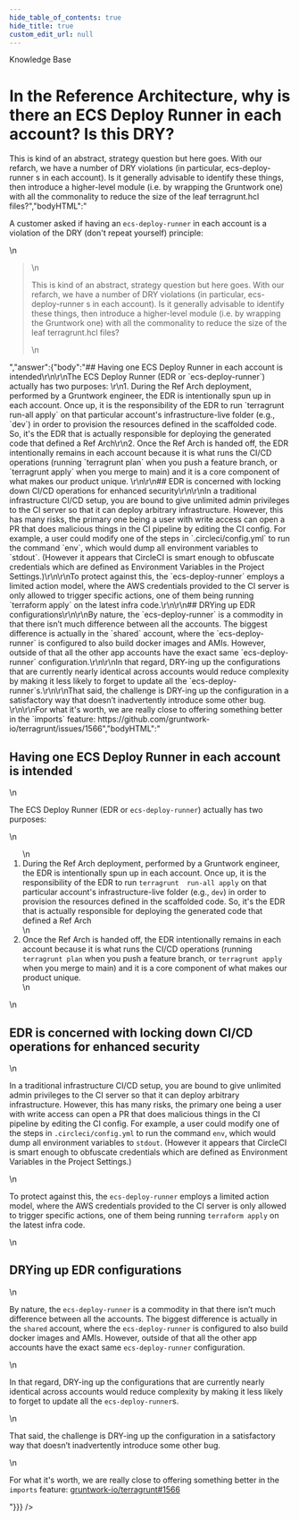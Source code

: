 ```yaml
---
hide_table_of_contents: true
hide_title: true
custom_edit_url: null
---
```



<CenterLayout>
<span className="title">Knowledge Base</span>
<h1>In the Reference Architecture, why is there an ECS Deploy Runner in each account? Is this DRY?</h1>
<GitHub discussion={{"id":"MDEwOkRpc2N1c3Npb24zNTM5MjI1","number":5,"author":{"login":"zackproser"},"title":"In the Reference Architecture, why is there an ECS Deploy Runner in each account? Is this DRY?","body":"A customer asked if having an `ecs-deploy-runner` in each account is a violation of the DRY (don't repeat yourself) principle: \r\n\r\n> This is kind of an abstract, strategy question but here goes. With our refarch, we have a number of DRY violations (in particular, ecs-deploy-runner s in each account). Is it generally advisable to identify these things, then introduce a higher-level module (i.e. by wrapping the Gruntwork one) with all the commonality to reduce the size of the leaf terragrunt.hcl files?","bodyHTML":"<p dir=\"auto\">A customer asked if having an <code class=\"notranslate\">ecs-deploy-runner</code> in each account is a violation of the DRY (don't repeat yourself) principle:</p>\n<blockquote>\n<p dir=\"auto\">This is kind of an abstract, strategy question but here goes. With our refarch, we have a number of DRY violations (in particular, ecs-deploy-runner s in each account). Is it generally advisable to identify these things, then introduce a higher-level module (i.e. by wrapping the Gruntwork one) with all the commonality to reduce the size of the leaf terragrunt.hcl files?</p>\n</blockquote>","answer":{"body":"## Having one ECS Deploy Runner in each account is intended\r\n\r\nThe ECS Deploy Runner (EDR or `ecs-deploy-runner`) actually has two purposes: \r\n1. During the Ref Arch deployment, performed by a Gruntwork engineer, the EDR is intentionally spun up in each account. Once up, it is the responsibility of the EDR to run `terragrunt  run-all apply` on that particular account's infrastructure-live folder (e.g., `dev`) in order to provision the resources defined in the scaffolded code. So, it's the EDR that is actually responsible for deploying the generated code that defined a Ref Arch\r\n2. Once the Ref Arch is handed off, the EDR intentionally remains in each account because it is what runs the CI/CD operations (running `terragrunt plan` when you push a feature branch, or `terragrunt apply` when you merge to main) and it is a core component of what makes our product unique. \r\n\r\n## EDR is concerned with locking down CI/CD operations for enhanced security\r\n\r\nIn a traditional infrastructure CI/CD setup, you are bound to give unlimited admin privileges to the CI server so that it can deploy arbitrary infrastructure. However, this has many risks, the primary one being a user with write access can open a PR that does malicious things in the CI pipeline by editing the CI config. For example, a user could modify one of the steps in `.circleci/config.yml` to run the command `env`, which would dump all environment variables to `stdout`. (However it appears that CircleCI is smart enough to obfuscate credentials which are defined as Environment Variables in the Project Settings.)\r\n\r\nTo protect against this, the `ecs-deploy-runner` employs a limited action model, where the AWS credentials provided to the CI server is only allowed to trigger specific actions, one of them being running `terraform apply` on the latest infra code.\r\n\r\n## DRYing up EDR configurations\r\n\r\nBy nature, the `ecs-deploy-runner` is a commodity in that there isn’t much difference between all the accounts. The biggest difference is actually in the `shared` account, where the `ecs-deploy-runner` is configured to also build docker images and AMIs. However, outside of that all the other app accounts have the exact same `ecs-deploy-runner` configuration.\r\n\r\nIn that regard, DRY-ing up the configurations that are currently nearly identical across accounts would reduce complexity by making it less likely to forget to update all the `ecs-deploy-runner`s.\r\n\r\nThat said, the challenge is DRY-ing up the configuration in a satisfactory way that doesn’t inadvertently introduce some other bug. \r\n\r\nFor what it's worth, we are really close to offering something better in the `imports` feature: https://github.com/gruntwork-io/terragrunt/issues/1566","bodyHTML":"<h2 dir=\"auto\">Having one ECS Deploy Runner in each account is intended</h2>\n<p dir=\"auto\">The ECS Deploy Runner (EDR or <code class=\"notranslate\">ecs-deploy-runner</code>) actually has two purposes:</p>\n<ol dir=\"auto\">\n<li>During the Ref Arch deployment, performed by a Gruntwork engineer, the EDR is intentionally spun up in each account. Once up, it is the responsibility of the EDR to run <code class=\"notranslate\">terragrunt  run-all apply</code> on that particular account's infrastructure-live folder (e.g., <code class=\"notranslate\">dev</code>) in order to provision the resources defined in the scaffolded code. So, it's the EDR that is actually responsible for deploying the generated code that defined a Ref Arch</li>\n<li>Once the Ref Arch is handed off, the EDR intentionally remains in each account because it is what runs the CI/CD operations (running <code class=\"notranslate\">terragrunt plan</code> when you push a feature branch, or <code class=\"notranslate\">terragrunt apply</code> when you merge to main) and it is a core component of what makes our product unique.</li>\n</ol>\n<h2 dir=\"auto\">EDR is concerned with locking down CI/CD operations for enhanced security</h2>\n<p dir=\"auto\">In a traditional infrastructure CI/CD setup, you are bound to give unlimited admin privileges to the CI server so that it can deploy arbitrary infrastructure. However, this has many risks, the primary one being a user with write access can open a PR that does malicious things in the CI pipeline by editing the CI config. For example, a user could modify one of the steps in <code class=\"notranslate\">.circleci/config.yml</code> to run the command <code class=\"notranslate\">env</code>, which would dump all environment variables to <code class=\"notranslate\">stdout</code>. (However it appears that CircleCI is smart enough to obfuscate credentials which are defined as Environment Variables in the Project Settings.)</p>\n<p dir=\"auto\">To protect against this, the <code class=\"notranslate\">ecs-deploy-runner</code> employs a limited action model, where the AWS credentials provided to the CI server is only allowed to trigger specific actions, one of them being running <code class=\"notranslate\">terraform apply</code> on the latest infra code.</p>\n<h2 dir=\"auto\">DRYing up EDR configurations</h2>\n<p dir=\"auto\">By nature, the <code class=\"notranslate\">ecs-deploy-runner</code> is a commodity in that there isn’t much difference between all the accounts. The biggest difference is actually in the <code class=\"notranslate\">shared</code> account, where the <code class=\"notranslate\">ecs-deploy-runner</code> is configured to also build docker images and AMIs. However, outside of that all the other app accounts have the exact same <code class=\"notranslate\">ecs-deploy-runner</code> configuration.</p>\n<p dir=\"auto\">In that regard, DRY-ing up the configurations that are currently nearly identical across accounts would reduce complexity by making it less likely to forget to update all the <code class=\"notranslate\">ecs-deploy-runner</code>s.</p>\n<p dir=\"auto\">That said, the challenge is DRY-ing up the configuration in a satisfactory way that doesn’t inadvertently introduce some other bug.</p>\n<p dir=\"auto\">For what it's worth, we are really close to offering something better in the <code class=\"notranslate\">imports</code> feature: <a class=\"issue-link js-issue-link\" data-error-text=\"Failed to load title\" data-id=\"817724989\" data-permission-text=\"Title is private\" data-url=\"https://github.com/gruntwork-io/terragrunt/issues/1566\" data-hovercard-type=\"issue\" data-hovercard-url=\"/gruntwork-io/terragrunt/issues/1566/hovercard\" href=\"https://github.com/gruntwork-io/terragrunt/issues/1566\">gruntwork-io/terragrunt#1566</a></p>"}}} />

</CenterLayout>
  

<!-- ##DOCS-SOURCER-START
{
  "sourcePlugin": "github-discussions",
  "hash": "0d03f14d9c02ce72d609b472ca33b6d8"
}
##DOCS-SOURCER-END -->

